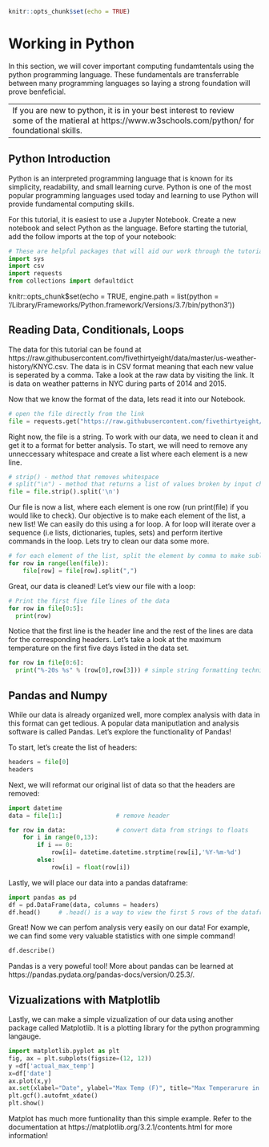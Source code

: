 ```r
knitr::opts_chunk$set(echo = TRUE)
```

# Working in Python

In this section, we will cover important computing fundamtentals using the python programming language. These fundamentals are transferrable between many programming languages so laying a strong foundation will prove benfeficial. 

--
If you are new to python, it is in your best interest to review some of the matieral at https://www.w3schools.com/python/ for foundational skills.
--

## Python Introduction
  
Python is an interpreted programming language that is known for its simplicity, readability, and small learning curve. Python is one of the most popular programming languages used today and learning to use Python will provide fundamental computing skills.

For this tutorial, it is easiest to use a Jupyter Notebook. Create a new notebook and select Python as the language. Before starting the tutorial, add the follow imports at the top of your notebook:

```python
# These are helpful packages that will aid our work through the tutorial!
import sys
import csv
import requests
from collections import defaultdict
```

knitr::opts_chunk$set(echo = TRUE, engine.path = list(python = '/Library/Frameworks/Python.framework/Versions/3.7/bin/python3'))

## Reading Data, Conditionals, Loops

The data for this tutorial can be found at https://raw.githubusercontent.com/fivethirtyeight/data/master/us-weather-history/KNYC.csv. The data is in CSV format meaning that each new value is seperated by a comma. Take a look at the raw data by visiting the link. It is data on weather patterns in NYC during parts of 2014 and 2015.

Now that we know the format of the data, lets read it into our Notebook.

```python
# open the file directly from the link
file = requests.get("https://raw.githubusercontent.com/fivethirtyeight/data/master/us-weather-history/KNYC.csv").text
```

Right now, the file is a string. To work with our data, we need to clean it and get it to a format for better analysis. To start, we will need to remove any unneccessary whitespace and create a list where each element is a new line.   

```python
# strip() - method that removes whitespace 
# split("\n") - method that returns a list of values broken by input characters from the input string.
file = file.strip().split('\n')
```

Our file is now a list, where each element is one row (run print(file) if you would like to check). Our objective is to make each element of the list, a new list! We can easily do this using a for loop. A for loop will iterate over a sequence (i.e lists, dictionaries, tuples, sets) and perform itertive commands in the loop. Lets try to clean our data some more.

```python
# for each element of the list, split the element by comma to make sublists
for row in range(len(file)):
    file[row] = file[row].split(",")
```

Great, our data is cleaned! Let's view our file with a loop:

```python
# Print the first five file lines of the data 
for row in file[0:5]: 
  print(row)
```

Notice that the first line is the header line and the rest of the lines are data for the corresponding headers. Let's take a look at the maximum temperature on the first five days listed in the data set.

```python
for row in file[0:6]:
  print("%-20s %s" % (row[0],row[3])) # simple string formatting techniques!
```

## Pandas and Numpy

While our data is already organized well, more complex analysis with data in this format can get tedious. A popular data maniputlation and analysis software is called Pandas. Let's explore the functionality of Pandas!

To start, let's create the list of headers:     

```python
headers = file[0]
headers
```

Next, we will reformat our original list of data so that the headers are removed:

```python
import datetime
data = file[1:]               # remove header

for row in data:              # convert data from strings to floats
    for i in range(0,13):
        if i == 0:
            row[i]= datetime.datetime.strptime(row[i],'%Y-%m-%d')
        else: 
            row[i] = float(row[i])
```

Lastly, we will place our data into a pandas dataframe:

```python
import pandas as pd
df = pd.DataFrame(data, columns = headers)
df.head()     # .head() is a way to view the first 5 rows of the dataframe
```

Great! Now we can perfom analysis very easily on our data! For example, we can find some very valuable statistics with one simple command!

```python
df.describe()
```

Pandas is a very poweful tool! More about pandas can be learned at https://pandas.pydata.org/pandas-docs/version/0.25.3/.


## Vizualizations with Matplotlib

Lastly, we can make a simple vizualization of our data using another package called Matplotlib. It is a
plotting library for the python programming langauge.

```python
import matplotlib.pyplot as plt
fig, ax = plt.subplots(figsize=(12, 12))
y =df['actual_max_temp']
x=df['date']
ax.plot(x,y)
ax.set(xlabel="Date", ylabel="Max Temp (F)", title="Max Temperarure in New York City")
plt.gcf().autofmt_xdate()
plt.show()
```

Matplot has much more funtionality than this simple example. Refer to the documentation at https://matplotlib.org/3.2.1/contents.html for more information!



